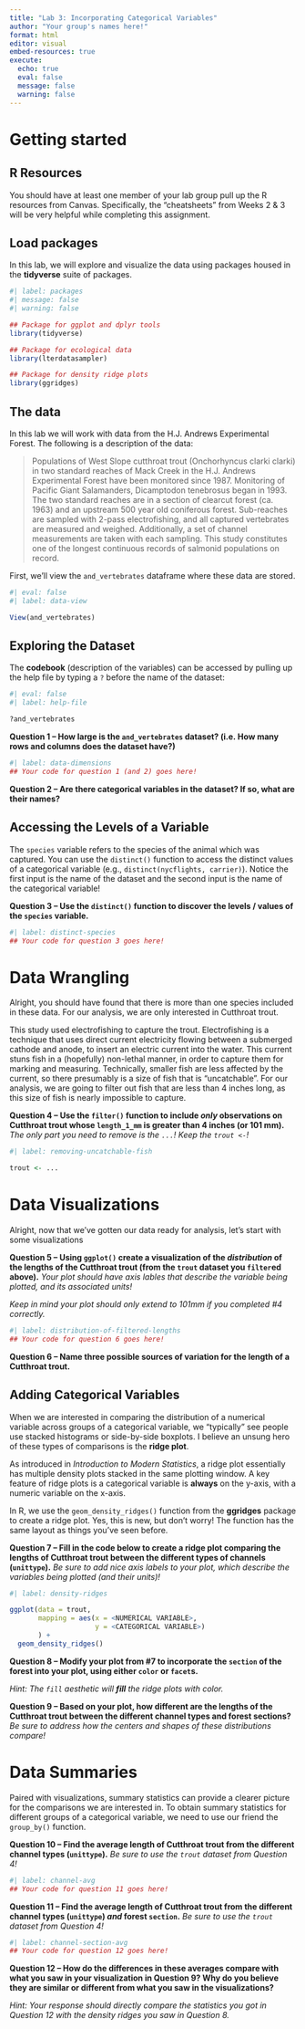 ```yaml
---
title: "Lab 3: Incorporating Categorical Variables"
author: "Your group's names here!"
format: html
editor: visual
embed-resources: true
execute: 
  echo: true
  eval: false
  message: false
  warning: false
---
```


# Getting started

## R Resources

You should have at least one member of your lab group pull up the R resources from Canvas. Specifically, the "cheatsheets" from Weeks 2 & 3 will be very helpful while completing this assignment.

## Load packages

In this lab, we will explore and visualize the data using packages housed in the **tidyverse** suite of packages.

```r
#| label: packages
#| message: false
#| warning: false

## Package for ggplot and dplyr tools
library(tidyverse)

## Package for ecological data
library(lterdatasampler)

## Package for density ridge plots
library(ggridges)
```

## The data

In this lab we will work with data from the H.J. Andrews Experimental Forest. The following is a description of the data:

> Populations of West Slope cutthroat trout (Onchorhyncus clarki clarki) in two standard reaches of Mack Creek in the H.J. Andrews Experimental Forest have been monitored since 1987. Monitoring of Pacific Giant Salamanders, Dicamptodon tenebrosus began in 1993. The two standard reaches are in a section of clearcut forest (ca. 1963) and an upstream 500 year old coniferous forest. Sub-reaches are sampled with 2-pass electrofishing, and all captured vertebrates are measured and weighed. Additionally, a set of channel measurements are taken with each sampling. This study constitutes one of the longest continuous records of salmonid populations on record.

First, we'll view the `and_vertebrates` dataframe where these data are stored.

```r
#| eval: false
#| label: data-view

View(and_vertebrates)
```

## Exploring the Dataset

The **codebook** (description of the variables) can be accessed by pulling up the help file by typing a `?` before the name of the dataset:

```r
#| eval: false
#| label: help-file

?and_vertebrates
```

**Question 1 -- How large is the `and_vertebrates` dataset? (i.e. How many rows and columns does the dataset have?)**

```r
#| label: data-dimensions
## Your code for question 1 (and 2) goes here!

```

**Question 2 -- Are there categorical variables in the dataset? If so, what are their names?**

## Accessing the Levels of a Variable

The `species` variable refers to the species of the animal which was captured. You can use the `distinct()` function to access the distinct values of a categorical variable (e.g., `distinct(nycflights, carrier)`). Notice the first input is the name of the dataset and the second input is the name of the categorical variable!

**Question 3 -- Use the `distinct()` function to discover the levels / values of the `species` variable.**

```r
#| label: distinct-species
## Your code for question 3 goes here!

```

# Data Wrangling

Alright, you should have found that there is more than one species included in these data. For our analysis, we are only interested in Cutthroat trout.

This study used electrofishing to capture the trout. Electrofishing is a technique that uses direct current electricity flowing between a submerged cathode and anode, to insert an electric current into the water. This current stuns fish in a (hopefully) non-lethal manner, in order to capture them for marking and measuring. Technically, smaller fish are less affected by the current, so there presumably is a size of fish that is "uncatchable". For our analysis, we are going to filter out fish that are less than 4 inches long, as this size of fish is nearly impossible to capture.

**Question 4 -- Use the `filter()` function to include *only* observations on Cutthroat trout whose `length_1_mm` is greater than 4 inches (or 101 mm).** *The only part you need to remove is the `...`! Keep the `trout <-`!*

```r
#| label: removing-uncatchable-fish 

trout <- ...
```

# Data Visualizations

Alright, now that we've gotten our data ready for analysis, let's start with some visualizations

**Question 5 -- Using `ggplot()` create a visualization of the *distribution* of the lengths of the Cutthroat trout (from the `trout` dataset you `filter`ed above).** *Your plot should have axis lables that describe the variable being plotted, and its associated units!*

*Keep in mind your plot should only extend to 101mm if you completed #4 correctly.*

```r
#| label: distribution-of-filtered-lengths
## Your code for question 6 goes here!


```

**Question 6 -- Name three possible sources of variation for the length of a Cutthroat trout.**

## Adding Categorical Variables

When we are interested in comparing the distribution of a numerical variable across groups of a categorical variable, we "typically" see people use stacked histograms or side-by-side boxplots. I believe an unsung hero of these types of comparisons is the **ridge plot**.

As introduced in *Introduction to Modern Statistics*, a ridge plot essentially has multiple density plots stacked in the same plotting window. A key feature of ridge plots is a categorical variable is **always** on the y-axis, with a numeric variable on the x-axis.

In R, we use the `geom_density_ridges()` function from the **ggridges** package to create a ridge plot. Yes, this is new, but don't worry! The function has the same layout as things you've seen before.

**Question 7 -- Fill in the code below to create a ridge plot comparing the lengths of Cutthroat trout between the different types of channels (`unittype`).** *Be sure to add nice axis labels to your plot, which describe the variables being plotted (and their units)!*

```r
#| label: density-ridges

ggplot(data = trout, 
       mapping = aes(x = <NUMERICAL VARIABLE>, 
                     y = <CATEGORICAL VARIABLE>)
       ) +
  geom_density_ridges() 

```

**Question 8 -- Modify your plot from #7 to incorporate the `section` of the forest into your plot, using either `color` or `facet`s.**

*Hint: The `fill` aesthetic will **fill** the ridge plots with color.*

**Question 9 -- Based on your plot, how different are the lengths of the Cutthroat trout between the different channel types and forest sections?** *Be sure to address how the centers and shapes of these distributions compare!*

# Data Summaries

Paired with visualizations, summary statistics can provide a clearer picture for the comparisons we are interested in. To obtain summary statistics for different groups of a categorical variable, we need to use our friend the `group_by()` function.

**Question 10 -- Find the average length of Cutthroat trout from the different channel types (`unittype`).** *Be sure to use the `trout` dataset from Question 4!*

```r
#| label: channel-avg
## Your code for question 11 goes here!

```

**Question 11 -- Find the average length of Cutthroat trout from the different channel types (`unittype`) *and* forest `section`.** *Be sure to use the `trout` dataset from Question 4!*

```r
#| label: channel-section-avg
## Your code for question 12 goes here!

```

**Question 12 -- How do the differences in these averages compare with what you saw in your visualization in Question 9? Why do you believe they are similar or different from what you saw in the visualizations?**

*Hint: Your response should directly compare the statistics you got in Question 12 with the density ridges you saw in Question 8.*

